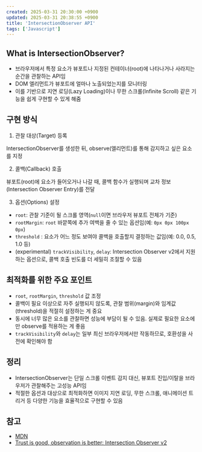 ```yaml
---
created: 2025-03-31 20:30:00 +0900
updated: 2025-03-31 20:38:55 +0900
title: 'IntersectionObserver API'
tags: ['Javascript']
---
```


## What is IntersectionObserver?

- 브라우저에서 특정 요소가 뷰포트나 지정된 컨테이너(root)에 나타나거나 사라지는 순간을 관찰하는 API임
- DOM 엘리먼트가 뷰포트에 얼마나 노출되었는지를 모니터링
- 이를 기반으로 지연 로딩(Lazy Loading)이나 무한 스크롤(Infinite Scroll) 같은 기능을 쉽게 구현할 수 있게 해줌

## 구현 방식

1. 관찰 대상(Target) 등록

IntersectionObserver를 생성한 뒤, observe(엘리먼트)를 통해 감지하고 싶은 요소를 지정

2. 콜백(Callback) 호출

뷰포트(root)에 요소가 들어오거나 나갈 때, 콜백 함수가 실행되며 교차 정보(Intersection Observer Entry)를 전달

3. 옵션(Options) 설정

- `root`: 관찰 기준이 될 스크롤 영역(`null`이면 브라우저 뷰포트 전체가 기준)
- `rootMargin`: `root` 바깥쪽에 추가 여백을 줄 수 있는 옵션임(예: `0px 0px 100px 0px`)
- `threshold` : 요소가 어느 정도 보여야 콜백을 호출할지 결정하는 값임(예: 0.0, 0.5, 1.0 등)
- (experimental) `trackVisibility`, `delay`: Intersection Observer v2에서 지원하는 옵션으로, 콜백 호출 빈도를 더 세밀히 조절할 수 있음

## 최적화를 위한 주요 포인트

- `root`, `rootMargin`, `threshold` 값 조정
- 콜백이 필요 이상으로 자주 실행되지 않도록, 관찰 범위(margin)와 임계값(threshold)을 적절히 설정하는 게 중요
- 동시에 너무 많은 요소를 관찰하면 성능에 부담이 될 수 있음. 실제로 필요한 요소에만 observe를 적용하는 게 좋음
- `trackVisibility`와 `delay`는 일부 최신 브라우저에서만 작동하므로, 호환성을 사전에 확인해야 함

## 정리

- IntersectionObserver는 단일 스크롤 이벤트 감지 대신, 뷰포트 진입/이탈을 브라우저가 관찰해주는 고성능 API임
- 적절한 옵션과 대상으로 최적화하면 이미지 지연 로딩, 무한 스크롤, 애니메이션 트리거 등 다양한 기능을 효율적으로 구현할 수 있음

## 참고

- [MDN](https://developer.mozilla.org/en-US/docs/Web/API/Intersection_Observer_API)
- [Trust is good, observation is better: Intersection Observer v2](https://web.dev/articles/intersectionobserver-v2?hl=ko)
